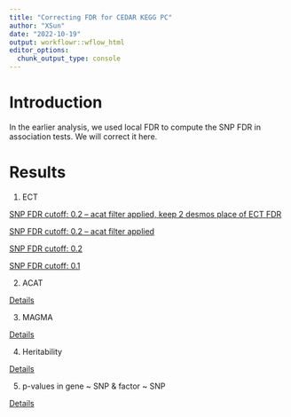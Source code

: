 ```yaml
---
title: "Correcting FDR for CEDAR KEGG PC"
author: "XSun"
date: "2022-10-19"
output: workflowr::wflow_html
editor_options:
  chunk_output_type: console
---
```


# Introduction

In the earlier analysis, we used local FDR to compute the SNP FDR in association tests. We will correct it here. 


# Results


1. ECT 

[SNP FDR cutoff: 0.2 -- acat filter applied, keep 2 desmos place of ECT FDR](https://xsun1229.github.io/factor_analysis/ECT_redo_acat_filtered_2digits.html)

[SNP FDR cutoff: 0.2 -- acat filter applied](https://xsun1229.github.io/factor_analysis/ECT_redo_acat_filtered.html)

[SNP FDR cutoff: 0.2](https://xsun1229.github.io/factor_analysis/ECT_redo.html)

[SNP FDR cutoff: 0.1](https://xsun1229.github.io/factor_analysis/ECT_redo_fdr01.html)

2. ACAT 

[Details](https://xsun1229.github.io/factor_analysis/acat_fdr.html)

3. MAGMA

[Details](https://xsun1229.github.io/factor_analysis/magma_fdr.html)

4. Heritability

[Details](https://xsun1229.github.io/factor_analysis/hsq_pc_fdr.html)

5. p-values in gene ~ SNP & factor ~ SNP

[Details](https://xsun1229.github.io/factor_analysis/check_pval.html)